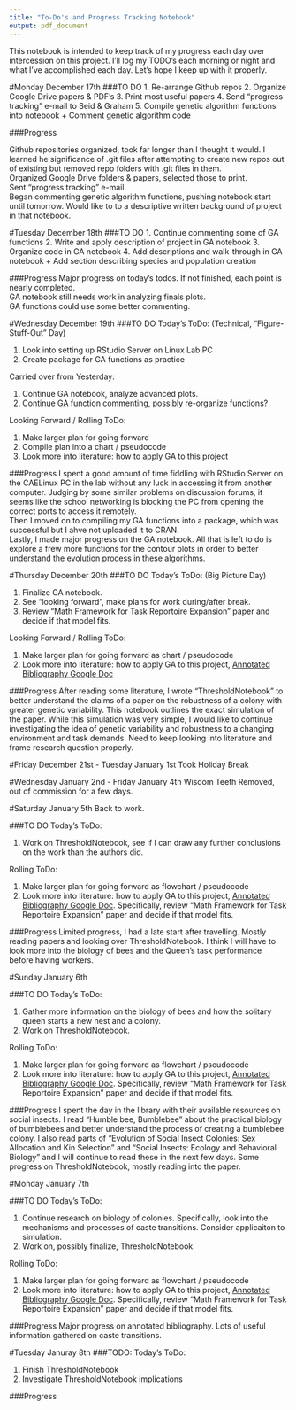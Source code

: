 ```yaml
---
title: "To-Do's and Progress Tracking Notebook"
output: pdf_document
---
```


This notebook is intended to keep track of my progress each day over intercession on this project. I'll log my TODO's each morning or night and what I've accomplished each day. Let's hope I keep up with it properly.

#Monday December 17th
###TO DO
1. Re-arrange Github repos
2. Organize Google Drive papers & PDF's
3. Print most useful papers
4. Send "progress tracking" e-mail to Seid & Graham
5. Compile genetic algorithm functions into notebook
  + Comment genetic algorithm code

###Progress

Github repositories organized, took far longer than I thought it would. I learned he significance of .git files after attempting to create new repos out of existing but removed repo folders with .git files in them.  
Organized Google Drive folders & papers, selected those to print.  
Sent "progress tracking" e-mail.  
Began commenting genetic algorithm functions, pushing notebook start until tomorrow. Would like to to a descriptive written background of project in that notebook.  

#Tuesday December 18th
###TO DO
1. Continue commenting some of GA functions
2. Write and apply description of project in GA notebook
3. Organize code in GA notebook
4. Add descriptions and walk-through in GA notebook
  + Add section describing species and population creation

###Progress
Major progress on today's todos. If not finished, each point is nearly completed.  
GA notebook still needs work in analyzing finals plots.  
GA functions could use some better commenting.  

#Wednesday December 19th
###TO DO
Today's ToDo: (Technical, "Figure-Stuff-Out" Day)

1. Look into setting up RStudio Server on Linux Lab PC
2. Create package for GA functions as practice
  
Carried over from Yesterday:

1. Continue GA notebook, analyze advanced plots.
2. Continue GA function commenting, possibly re-organize functions?
  
Looking Forward / Rolling ToDo:

1. Make larger plan for going forward
2. Compile plan into a chart / pseudocode
3. Look more into literature: how to apply GA to this project

###Progress
I spent a good amount of time fiddling with RStudio Server on the CAELinux PC in the lab without any luck in accessing it from another computer. Judging by some similar problems on discussion forums, it seems like the school networking is blocking the PC from opening the correct ports to access it remotely.   
Then I moved on to compiling my GA functions into a package, which was successful but I ahve not uploaded it to CRAN.   
Lastly, I made major progress on the GA notebook. All that is left to do is explore a frew more functions for the contour plots in order to better understand the evolution process in these algorithms.

#Thursday December 20th
###TO DO
Today's ToDo: (Big Picture Day)  

1. Finalize GA notebook.
2. See "looking forward", make plans for work during/after break.
3. Review "Math Framework for Task Reportoire Expansion" paper and decide if that model fits.
  
Looking Forward / Rolling ToDo:  

1. Make larger plan for going forward as chart / pseudocode
2. Look more into literature: how to apply GA to this project, [Annotated Bibliography Google Doc]("https://docs.google.com/document/d/1Eu_zMDIhtgkyTLazfbn7v8vJ5Pa9T_E6ZIkz92yFPWk/edit?usp=sharing")

###Progress
After reading some literature, I wrote "ThresholdNotebook" to better understand the claims of a paper on the robustness of a colony with greater genetic variability. This notebook outlines the exact simulation of the paper. While this simulation was very simple, I would like to continue investigating the idea of genetic variability and robustness to a changing environment and task demands.
Need to keep looking into literature and frame research question properly.

#Friday December 21st - Tuesday January 1st
Took Holiday Break

#Wednesday January 2nd - Friday January 4th
Wisdom Teeth Removed, out of commission for a few days.

#Saturday January 5th
Back to work.  

###TO DO
Today's ToDo:  

1. Work on ThresholdNotebook, see if I can draw any further conclusions on the work than the authors did.

Rolling ToDo:  

1. Make larger plan for going forward as flowchart / pseudocode
2. Look more into literature: how to apply GA to this project, [Annotated Bibliography Google Doc]("https://docs.google.com/document/d/1Eu_zMDIhtgkyTLazfbn7v8vJ5Pa9T_E6ZIkz92yFPWk/edit?usp=sharing"). Specifically, review "Math Framework for Task Reportoire Expansion" paper and decide if that model fits.

###Progress
Limited progress, I had a late start after travelling. Mostly reading papers and looking over ThresholdNotebook. I think I will have to look more into the biology of bees and the Queen's task performance before having workers.

#Sunday January 6th

###TO DO
Today's ToDo:  

1. Gather more information on the biology of bees and how the solitary queen starts a new nest and a colony.
2. Work on ThresholdNotebook.

Rolling ToDo:  

1. Make larger plan for going forward as flowchart / pseudocode
2. Look more into literature: how to apply GA to this project, [Annotated Bibliography Google Doc]("https://docs.google.com/document/d/1Eu_zMDIhtgkyTLazfbn7v8vJ5Pa9T_E6ZIkz92yFPWk/edit?usp=sharing"). Specifically, review "Math Framework for Task Reportoire Expansion" paper and decide if that model fits.

###Progress
I spent the day in the library with their available resources on social insects. I read "Humble bee, Bumblebee" about the practical biology of bumblebees and better understand the process of creating a bumblebee colony. I also read parts of "Evolution of Social Insect Colonies: Sex Allocation and Kin Selection" and "Social Insects: Ecology and Behavioral Biology" and I will continue to read these in the next few days.
Some progress on ThresholdNotebook, mostly reading into the paper.

#Monday January 7th 

###TO DO
Today's ToDo:  

1. Continue research on biology of colonies. Specifically, look into the mechanisms and processes of caste transitions. Consider applicaiton to simulation.
2. Work on, possibly finalize, ThresholdNotebook.

Rolling ToDo:  

1. Make larger plan for going forward as flowchart / pseudocode
2. Look more into literature: how to apply GA to this project, [Annotated Bibliography Google Doc]("https://docs.google.com/document/d/1Eu_zMDIhtgkyTLazfbn7v8vJ5Pa9T_E6ZIkz92yFPWk/edit?usp=sharing"). Specifically, review "Math Framework for Task Reportoire Expansion" paper and decide if that model fits.

###Progress
Major progress on annotated bibliography. Lots of useful information gathered on caste transitions. 

#Tuesday Januray 8th
###TODO:
Today's ToDo: 

1. Finish ThresholdNotebook
2. Investigate ThresholdNotebook implications

###Progress







